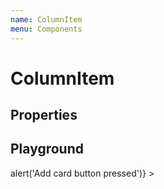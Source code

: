 ```yaml
---
name: ColumnItem
menu: Components
---
```



# ColumnItem

## Properties

<Props of={ColumnItem} />

## Playground

<Playground>
  <ColumnItem
    title="ColumnItem"
    onAddCard={event => alert('Add card button pressed')}
  >
    <IssueList
      issues={[
        {
          id: 'TEST-1',
          summary: 'test summary',
          description: 'test description',
        },
        {
          id: 'TEST-2',
          summary: 'test summary',
          description: 'test description',
        },
        {
          id: 'TEST-3',
          summary: 'test summary',
          description: 'test description',
        },
      ]}
    />
  </ColumnItem>
</Playground>

